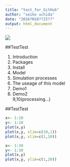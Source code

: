 ```yaml
---
title: "test_for_GitHub"
author: "seiko uchida"
date: "2016?N10??25??"
output: html_document
---
```


<img src="C:\Users\uchid\Documents\samplesoilpic.JPG">    

##TestTest    

1. Introduction  
2. Packages
3. Install  
4. Model 
5. Simulation processes   
6. The useage of this model
7. Demo1 
8. Demo2  
9,10(processing...) 

##TestTest 

```r
x<- 1:10
y<- 1:10
plot(x,y)
plot(x,y, xlim=c(10,1))
plot(x,y, xlim=c(1,10))

x<- 1:30
y<- 1:30
plot(x,y)
plot(x,y, ylim=c(1,20))

```


